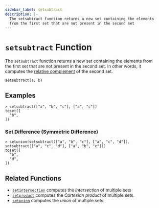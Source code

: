 ```yaml
---
sidebar_label: setsubtract
description: |-
  The setsubtract function returns a new set containing the elements
  from the first set that are not present in the second set
---
```


# `setsubtract` Function

The `setsubtract` function returns a new set containing the elements from the first set that are not present in the second set. In other words, it computes the
[relative complement](https://en.wikipedia.org/wiki/Complement_\(set_theory\)#Relative_complement) of the second set.

```hcl
setsubtract(a, b)
```

## Examples

```
> setsubtract(["a", "b", "c"], ["a", "c"])
toset([
  "b",
])
```

### Set Difference (Symmetric Difference)

```
> setunion(setsubtract(["a", "b", "c"], ["a", "c", "d"]), setsubtract(["a", "c", "d"], ["a", "b", "c"]))
toset([
  "b",
  "d",
])
```

## Related Functions

* [`setintersection`](/opentf/language/functions/setintersection) computes the _intersection_ of multiple sets
* [`setproduct`](/opentf/language/functions/setproduct) computes the _Cartesian product_ of multiple
  sets.
* [`setunion`](/opentf/language/functions/setunion) computes the _union_ of
  multiple sets.
